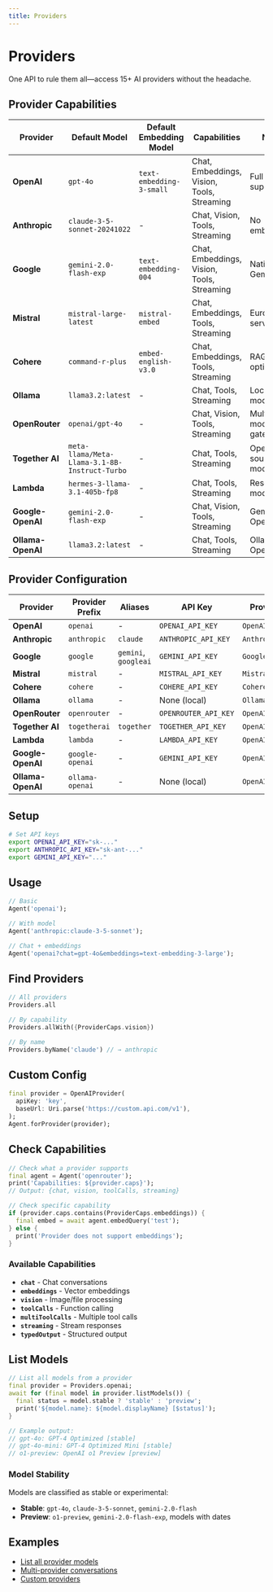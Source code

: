 ```yaml
---
title: Providers
---
```


# Providers

One API to rule them all—access 15+ AI providers without the headache.

## Provider Capabilities

| Provider | Default Model | Default Embedding Model | Capabilities | Notes |
|----------|---------------|------------------------|--------------|-------|
| **OpenAI** | `gpt-4o` | `text-embedding-3-small` | Chat, Embeddings, Vision, Tools, Streaming | Full feature support |
| **Anthropic** | `claude-3-5-sonnet-20241022` | - | Chat, Vision, Tools, Streaming | No embeddings |
| **Google** | `gemini-2.0-flash-exp` | `text-embedding-004` | Chat, Embeddings, Vision, Tools, Streaming | Native Gemini API |
| **Mistral** | `mistral-large-latest` | `mistral-embed` | Chat, Embeddings, Tools, Streaming | European servers |
| **Cohere** | `command-r-plus` | `embed-english-v3.0` | Chat, Embeddings, Tools, Streaming | RAG-optimized |
| **Ollama** | `llama3.2:latest` | - | Chat, Tools, Streaming | Local models only |
| **OpenRouter** | `openai/gpt-4o` | - | Chat, Vision, Tools, Streaming | Multi-model gateway |
| **Together AI** | `meta-llama/Meta-Llama-3.1-8B-Instruct-Turbo` | - | Chat, Tools, Streaming | Open source models |
| **Lambda** | `hermes-3-llama-3.1-405b-fp8` | - | Chat, Tools, Streaming | Research models |
| **Google-OpenAI** | `gemini-2.0-flash-exp` | - | Chat, Vision, Tools, Streaming | Gemini via OpenAI API |
| **Ollama-OpenAI** | `llama3.2:latest` | - | Chat, Tools, Streaming | Ollama via OpenAI API |

## Provider Configuration

| Provider | Provider Prefix | Aliases | API Key | Provider Type |
|----------|----------------|---------|---------|---------------|
| **OpenAI** | `openai` | - | `OPENAI_API_KEY` | `OpenAIProvider` |
| **Anthropic** | `anthropic` | `claude` | `ANTHROPIC_API_KEY` | `AnthropicProvider` |
| **Google** | `google` | `gemini`, `googleai` | `GEMINI_API_KEY` | `GoogleProvider` |
| **Mistral** | `mistral` | - | `MISTRAL_API_KEY` | `MistralProvider` |
| **Cohere** | `cohere` | - | `COHERE_API_KEY` | `CohereProvider` |
| **Ollama** | `ollama` | - | None (local) | `OllamaProvider` |
| **OpenRouter** | `openrouter` | - | `OPENROUTER_API_KEY` | `OpenAIProvider` |
| **Together AI** | `togetherai` | `together` | `TOGETHER_API_KEY` | `OpenAIProvider` |
| **Lambda** | `lambda` | - | `LAMBDA_API_KEY` | `OpenAIProvider` |
| **Google-OpenAI** | `google-openai` | - | `GEMINI_API_KEY` | `OpenAIProvider` |
| **Ollama-OpenAI** | `ollama-openai` | - | None (local) | `OpenAIProvider` |

## Setup

```bash
# Set API keys
export OPENAI_API_KEY="sk-..."
export ANTHROPIC_API_KEY="sk-ant-..."
export GEMINI_API_KEY="..."
```

## Usage

```dart
// Basic
Agent('openai');

// With model
Agent('anthropic:claude-3-5-sonnet');

// Chat + embeddings
Agent('openai?chat=gpt-4o&embeddings=text-embedding-3-large');
```

## Find Providers

```dart
// All providers
Providers.all

// By capability
Providers.allWith({ProviderCaps.vision})

// By name
Providers.byName('claude') // → anthropic
```

## Custom Config

```dart
final provider = OpenAIProvider(
  apiKey: 'key',
  baseUrl: Uri.parse('https://custom.api.com/v1'),
);
Agent.forProvider(provider);
```

## Check Capabilities

```dart
// Check what a provider supports
final agent = Agent('openrouter');
print('Capabilities: ${provider.caps}');
// Output: {chat, vision, toolCalls, streaming}

// Check specific capability
if (provider.caps.contains(ProviderCaps.embeddings)) {
  final embed = await agent.embedQuery('test');
} else {
  print('Provider does not support embeddings');
}
```

### Available Capabilities

- **`chat`** - Chat conversations
- **`embeddings`** - Vector embeddings
- **`vision`** - Image/file processing
- **`toolCalls`** - Function calling
- **`multiToolCalls`** - Multiple tool calls
- **`streaming`** - Stream responses
- **`typedOutput`** - Structured output

## List Models

```dart
// List all models from a provider
final provider = Providers.openai;
await for (final model in provider.listModels()) {
  final status = model.stable ? 'stable' : 'preview';
  print('${model.name}: ${model.displayName} [$status]');
}

// Example output:
// gpt-4o: GPT-4 Optimized [stable]
// gpt-4o-mini: GPT-4 Optimized Mini [stable]
// o1-preview: OpenAI o1 Preview [preview]
```

### Model Stability

Models are classified as stable or experimental:
- **Stable**: `gpt-4o`, `claude-3-5-sonnet`, `gemini-2.0-flash`
- **Preview**: `o1-preview`, `gemini-2.0-flash-exp`, models with dates

## Examples

- [List all provider models](https://github.com/csells/darantic_ai/blob/main/packages/dartantic_ai/example/bin/provider_models.dart)
- [Multi-provider conversations](https://github.com/csells/darantic_ai/blob/main/packages/dartantic_ai/example/bin/multi_provider.dart)
- [Custom providers](https://github.com/csells/darantic_ai/blob/main/packages/dartantic_ai/example/bin/custom_provider.dart)
